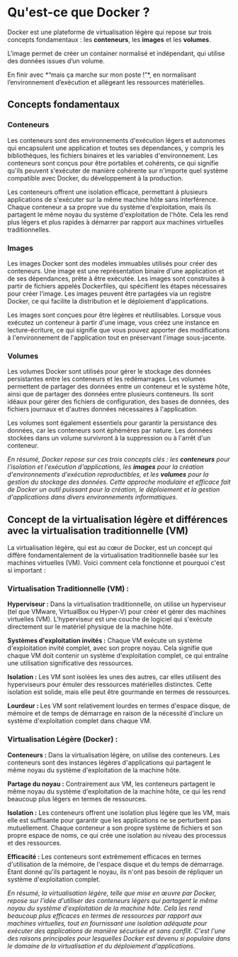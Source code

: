 

# Qu'est-ce que Docker ?

Docker est une plateforme de virtualisation légère qui repose sur trois concepts fondamentaux : les **conteneurs**, les **images** et les **volumes**.

L'image permet de créer un container normalisé et indépendant, qui utilise des données issues d’un volume.

<Callout type="info" emoji="🎯">
En finir avec *“mais ça marche sur mon poste !”*, en normalisant l’environnement d’exécution et allégeant les ressources matérielles.
</Callout>

## Concepts fondamentaux

### Conteneurs

Les conteneurs sont des environnements d'exécution légers et autonomes qui encapsulent une application et toutes ses dépendances, y compris les bibliothèques, les fichiers binaires et les variables d'environnement. Les conteneurs sont conçus pour être portables et cohérents, ce qui signifie qu'ils peuvent s'exécuter de manière cohérente sur n'importe quel système compatible avec Docker, du développement à la production.

Les conteneurs offrent une isolation efficace, permettant à plusieurs applications de s'exécuter sur la même machine hôte sans interférence. Chaque conteneur a sa propre vue du système d'exploitation, mais ils partagent le même noyau du système d'exploitation de l'hôte. Cela les rend plus légers et plus rapides à démarrer par rapport aux machines virtuelles traditionnelles.

### Images

Les images Docker sont des modèles immuables utilisés pour créer des conteneurs. Une image est une représentation binaire d'une application et de ses dépendances, prête à être exécutée. Les images sont construites à partir de fichiers appelés Dockerfiles, qui spécifient les étapes nécessaires pour créer l'image. Les images peuvent être partagées via un registre Docker, ce qui facilite la distribution et le déploiement d'applications.

Les images sont conçues pour être légères et réutilisables. Lorsque vous exécutez un conteneur à partir d'une image, vous créez une instance en lecture-écriture, ce qui signifie que vous pouvez apporter des modifications à l'environnement de l'application tout en préservant l'image sous-jacente.

### Volumes

Les volumes Docker sont utilisés pour gérer le stockage des données persistantes entre les conteneurs et les redémarrages. Les volumes permettent de partager des données entre un conteneur et le système hôte, ainsi que de partager des données entre plusieurs conteneurs. Ils sont idéaux pour gérer des fichiers de configuration, des bases de données, des fichiers journaux et d'autres données nécessaires à l'application.

Les volumes sont également essentiels pour garantir la persistance des données, car les conteneurs sont éphémères par nature. Les données stockées dans un volume survivront à la suppression ou à l'arrêt d'un conteneur.

*En résumé, Docker repose sur ces trois concepts clés : les **conteneurs** pour l'isolation et l'exécution d'applications, les **images** pour la création d'environnements d'exécution reproductibles, et les **volumes** pour la gestion du stockage des données. Cette approche modulaire et efficace fait de Docker un outil puissant pour la création, le déploiement et la gestion d'applications dans divers environnements informatiques.*

## Concept de la virtualisation légère et différences avec la virtualisation traditionnelle (VM)

La virtualisation légère, qui est au cœur de Docker, est un concept qui diffère fondamentalement de la virtualisation traditionnelle basée sur les machines virtuelles (VM). Voici comment cela fonctionne et pourquoi c'est si important :

### Virtualisation Traditionnelle (VM) :

**Hyperviseur :** Dans la virtualisation traditionnelle, on utilise un hyperviseur (tel que VMware, VirtualBox ou Hyper-V) pour créer et gérer des machines virtuelles (VM). L'hyperviseur est une couche de logiciel qui s'exécute directement sur le matériel physique de la machine hôte.

**Systèmes d'exploitation invités :** Chaque VM exécute un système d'exploitation invité complet, avec son propre noyau. Cela signifie que chaque VM doit contenir un système d'exploitation complet, ce qui entraîne une utilisation significative des ressources.

**Isolation :** Les VM sont isolées les unes des autres, car elles utilisent des hyperviseurs pour émuler des ressources matérielles distinctes. Cette isolation est solide, mais elle peut être gourmande en termes de ressources.

**Lourdeur :** Les VM sont relativement lourdes en termes d'espace disque, de mémoire et de temps de démarrage en raison de la nécessité d'inclure un système d'exploitation complet dans chaque VM.

### Virtualisation Légère (Docker) :

**Conteneurs :** Dans la virtualisation légère, on utilise des conteneurs. Les conteneurs sont des instances légères d'applications qui partagent le même noyau du système d'exploitation de la machine hôte.

**Partage du noyau :** Contrairement aux VM, les conteneurs partagent le même noyau du système d'exploitation de la machine hôte, ce qui les rend beaucoup plus légers en termes de ressources.

**Isolation :** Les conteneurs offrent une isolation plus légère que les VM, mais elle est suffisante pour garantir que les applications ne se perturbent pas mutuellement. Chaque conteneur a son propre système de fichiers et son propre espace de noms, ce qui crée une isolation au niveau des processus et des ressources.

**Efficacité :** Les conteneurs sont extrêmement efficaces en termes d'utilisation de la mémoire, de l'espace disque et du temps de démarrage. Étant donné qu'ils partagent le noyau, ils n'ont pas besoin de répliquer un système d'exploitation complet.

*En résumé, la virtualisation légère, telle que mise en œuvre par Docker, repose sur l'idée d'utiliser des conteneurs légers qui partagent le même noyau du système d'exploitation de la machine hôte. Cela les rend beaucoup plus efficaces en termes de ressources par rapport aux machines virtuelles, tout en fournissant une isolation adéquate pour exécuter des applications de manière sécurisée et sans conflit. C'est l'une des raisons principales pour lesquelles Docker est devenu si populaire dans le domaine de la virtualisation et du déploiement d'applications.*
